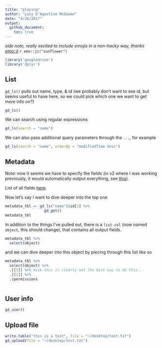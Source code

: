 ```yaml
---
title: "playing"
author: "Lucy D’Agostino McGowan"
date: "4/26/2017"
output: 
  github_document:
    toc: true
---
```


*side note, really excited to include emojis in a non-hacky way, thanks [emo::ji](http://github.com/hadley/emo)* `r emo::ji("sunflower")`

```r
library('googledrive')
library('dplyr')
```

## List

`gd_ls()` pulls out name, type, & id 
(we probably don't want to see id, but seems useful to have here, so we could pick which one we want to get more info on?)
```r
gd_ls()
```

We can search using regular expressions

```r
gd_ls(search = "name")
```

We can also pass additional query parameters through the `...`, for example

```r
gd_ls(search = "name", orderBy = "modifiedTime desc")
```

## Metadata

Note: now it seems we have to specify the fields (in v2 where I was working previously, it would automatically output everything, see [this](https://developers.google.com/drive/v3/web/migration)).

List of all fields [here](https://developers.google.com/drive/v3/web/migration).

Now let's say I want to dive deeper into the top one

```r
metadata_tbl <- gd_ls("name")$id[1] %>%
                  gd_get()
metadata_tbl
```

In addition to the things I've pulled out, there is a `list-col` (now named `object`, this should change), that contains all output fields.

```r
metadata_tbl %>%
  select(object)
```

and we can dive deeper into this object by piecing through this list like so

```r
metadata_tbl %>%
  select(object) %>%
  .[[1]] %>% #ick this is clearly not the best way to do this...
  .[[1]] %>%
  .$permissions
  
```

## User info

```r
gd_user()
```

## Upload file

```r
write.table("this is a test", file = "~/desktop/test.txt")
gd_upload(file = "~/desktop/test.txt")
```

